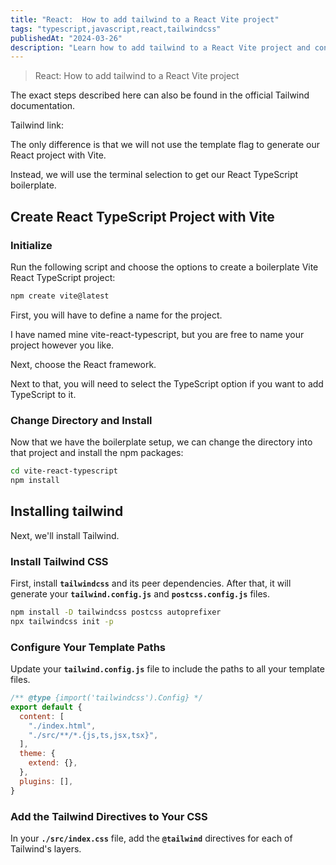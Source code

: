 ```yaml
---
title: "React:  How to add tailwind to a React Vite project"
tags: "typescript,javascript,react,tailwindcss"
publishedAt: "2024-03-26"
description: "Learn how to add tailwind to a React Vite project and configure it to work with your React project."
---
```

> React: How to add tailwind to a React Vite project

The exact steps described here can also be found in the official Tailwind documentation.

Tailwind link:

The only difference is that we will not use the template flag to generate our React project with Vite.

Instead, we will use the terminal selection to get our React TypeScript boilerplate.

## Create React TypeScript Project with Vite

### Initialize

Run the following script and choose the options to create a boilerplate Vite React TypeScript project:

```bash
npm create vite@latest

```

First, you will have to define a name for the project.

I have named mine vite-react-typescript, but you are free to name your project however you like.

Next, choose the React framework.

Next to that, you will need to select the TypeScript option if you want to add TypeScript to it.

<CloudinaryImage
    mdx
    public_id="techblog/code_snippets/vite_react_typescript"
    alt="templates"
    width={700}
    height={200}
/>

### Change Directory and Install

Now that we have the boilerplate setup, we can change the directory into that project and install the npm packages:

```bash
cd vite-react-typescript
npm install
```

## Installing tailwind

Next, we'll install Tailwind.

### **Install Tailwind CSS**

First, install **`tailwindcss`** and its peer dependencies. After that, it will generate your **`tailwind.config.js`** and **`postcss.config.js`** files.

```bash
npm install -D tailwindcss postcss autoprefixer
npx tailwindcss init -p

```

### **Configure Your Template Paths**

Update your **`tailwind.config.js`** file to include the paths to all your template files.

```jsx
/** @type {import('tailwindcss').Config} */
export default {
  content: [
    "./index.html",
    "./src/**/*.{js,ts,jsx,tsx}",
  ],
  theme: {
    extend: {},
  },
  plugins: [],
}

```

### **Add the Tailwind Directives to Your CSS**

In your **`./src/index.css`** file, add the **`@tailwind`** directives for each of Tailwind's layers.